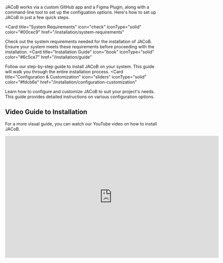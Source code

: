 JACoB works via a custom GitHub app and a Figma Plugin, along with a command-line tool to set up the configuation options. Here's how to set up JACoB in just a few quick steps.

<Card
  title="System Requirements"
  icon="check"
  iconType="solid"
  color="#00cec9"
  href="/installation/system-requirements"
>
  Check out the system requirements needed for the installation of JACoB. Ensure
  your system meets these requirements before proceeding with the installation.
</Card>
<Card
  title="Installation Guide"
  icon="book"
  iconType="solid"
  color="#6c5ce7"
  href="/installation/guide"
>
  Follow our step-by-step guide to install JACoB on your system. This guide will
  walk you through the entire installation process.
</Card>
<Card
  title="Configuration & Customization"
  icon="sliders"
  iconType="solid"
  color="#fdcb6e"
  href="/installation/configuration-customization"
>
  Learn how to configure and customize JACoB to suit your project's needs. This
  guide provides detailed instructions on various configuration options.
</Card>

## Video Guide to Installation

For a more visual guide, you can watch our YouTube video on how to install JACoB.

<iframe
  width="700"
  height="400"
  src="https://www.youtube.com/embed/sdLNSL-vFTU"
  title="YouTube video player"
  frameborder="0"
  allow="accelerometer; autoplay; clipboard-write; encrypted-media; gyroscope; picture-in-picture"
  allowfullscreen
></iframe>
